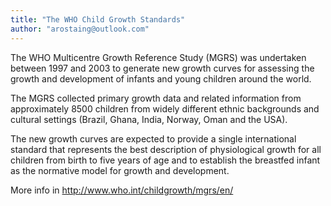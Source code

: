 ```yaml
---
title: "The WHO Child Growth Standards"
author: "arostaing@outlook.com"
---
```


The WHO Multicentre Growth Reference Study (MGRS) was undertaken between 1997 and 2003 to generate new growth curves for assessing the growth and development of infants and young children around the world.

The MGRS collected primary growth data and related information from approximately 8500 children from widely different ethnic backgrounds and cultural settings (Brazil, Ghana, India, Norway, Oman and the USA).

The new growth curves are expected to provide a single international standard that represents the best description of physiological growth for all children from birth to five years of age and to establish the breastfed infant as the normative model for growth and development.

More info in <http://www.who.int/childgrowth/mgrs/en/>